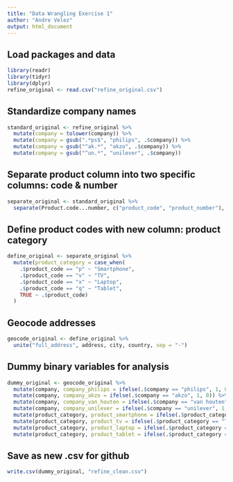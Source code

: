 ```yaml
---
title: "Data Wrangling Exercise 1"
author: "Andre Velez"
output: html_document
---
```

## Load packages and data ##
```r
library(readr)
library(tidyr)
library(dplyr)
refine_original <- read.csv("refine_original.csv")
```

## Standardize company names ##
```r
standard_original <- refine_original %>% 
  mutate(company = tolower(company)) %>% 
  mutate(company = gsub(".*ps$", "philips", .$company)) %>% 
  mutate(company = gsub("^ak.*", "akzo", .$company)) %>% 
  mutate(company = gsub("^un.*", "unilever", .$company))
```

## Separate product column into two specific columns: code & number ##
```r
separate_original <- standard_original %>% 
  separate(Product.code...number, c("product_code", "product_number"), sep = "-")
```

## Define product codes with new column: product category ##
```r
define_original <- separate_original %>% 
  mutate(product_category = case_when(
    .$product_code == "p" ~ "Smartphone",
    .$product_code == "v" ~ "TV",
    .$product_code == "x" ~ "Laptop",
    .$product_code == "q" ~ "Tablet",
    TRUE ~ .$product_code)
  )
```

## Geocode addresses ##
```r
geocode_original <- define_original %>% 
  unite("full_address", address, city, country, sep = "-")
```

## Dummy binary variables for analysis ##
```r
dummy_original <- geocode_original %>%
  mutate(company, company_philips = ifelse(.$company == "philips", 1, 0)) %>% 
  mutate(company, company_akzo = ifelse(.$company == "akzo", 1, 0)) %>% 
  mutate(company, company_van_houten = ifelse(.$company == "van houten", 1, 0)) %>% 
  mutate(company, company_unilever = ifelse(.$company == "unilever", 1, 0)) %>% 
  mutate(product_category, product_smartphone = ifelse(.$product_category == "Smartphone", 1, 0)) %>% 
  mutate(product_category, product_tv = ifelse(.$product_category == "TV", 1, 0)) %>%
  mutate(product_category, product_laptop = ifelse(.$product_category == "Laptop", 1, 0)) %>%
  mutate(product_category, product_tablet = ifelse(.$product_category == "Tablet", 1, 0))
```

## Save as new .csv for github ##
```r
write.csv(dummy_original, "refine_clean.csv")
```
